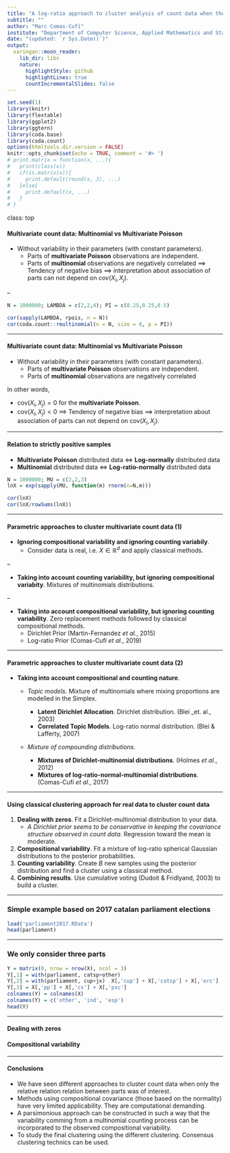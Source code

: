 ```yaml
---
title: "A log-ratio approach to cluster analysis of count data when the total is irrelevant"
subtitle: ""
author: "Marc Comas-Cufí"
institute: "Department of Computer Science, Applied Mathematics and Statistics"
date: "(updated: `r Sys.Date()`)"
output:
  xaringan::moon_reader:
    lib_dir: libs
    nature:
      highlightStyle: github
      highlightLines: true
      countIncrementalSlides: false
---
```


```r
set.seed(1)
library(knitr)
library(flextable)
library(ggplot2)
library(ggtern)
library(coda.base)
library(coda.count)
options(htmltools.dir.version = FALSE)
knitr::opts_chunk$set(echo = TRUE, comment = '#> ')
# print.matrix = function(x, ...){
#   print(class(x))
#   if(is.matrix(x)){
#     print.default(round(x, 3), ...)
#   }else{
#     print.default(x, ...)
#   }
# }
```

class: top

#### Multivariate count data: **Multinomial** vs **Multivariate Poisson**

* Without variability in their parameters (with constant parameters).
    * Parts of __multivariate Poisson__ observations are independent. 
    * Parts of __multinomial__ observations are negatively correlated $\implies$ Tendency of negative bias $\implies$ interpretation about association of parts can not depend on $cov(X_i,X_j)$.

--

```r
N = 1000000; LAMBDA = c(2,2,4); PI = c(0.25,0.25,0.5)

cor(sapply(LAMBDA, rpois, n = N))
cor(coda.count::rmultinomial(n = N, size = 8, p = PI))
```

---

#### Multivariate count data: **Multinomial** vs **Multivariate Poisson**

* Without variability in their parameters (with constant parameters).
    * Parts of __multivariate Poisson__ observations are independent. 
    * Parts of __multinomial__ observations are negatively correlated


In other words,

* $\text{cov}(X_i,X_j) = 0$ for the __multivariate Poisson__.
* $\text{cov}(X_i,X_j) < 0$ $\implies$ Tendency of negative bias $\implies$ interpretation about association of parts can not depend on $\text{cov}(X_i,X_j)$.

---

#### Relation to strictly positive samples

* __Multivariate Poisson__ distributed data $\iff$ __Log-normally__  distributed data
* __Multinomial__ distributed data $\iff$ __Log-ratio-normally__  distributed data

```r
N = 1000000; MU = c(2,2,3)
lnX = exp(sapply(MU, function(m) rnorm(n=N,m)))

cor(lnX)
cor(lnX/rowSums(lnX))
```

---


#### Parametric approaches to cluster multivariate count data (1)

* __Ignoring compositional variability and ignoring counting variabily__. 
    * Consider data is real, i.e. $X \in \mathbb{R}^d$ and apply classical methods.

--

* __Taking into account counting variability, but ignoring compositional variabity__. Mixtures of multinomials distributions.

--

* __Taking into account compositional variability, but ignoring counting variability__. Zero replacement methods followed by classical compositional methods.
    * Dirichlet Prior (Martin-Fernandez _et al._, 2015)
    * Log-ratio Prior (Comas-Cufí _et al._, 2019)
<!--    * We have $a=b$ when $a = (1,1,2)$, $b=(1000,1000,2000)$. $a$ and $b$ at the same distance than $p=(\frac{1}{3},\frac{1}{3},\frac{1}{3})$. -->

---

#### Parametric approaches to cluster multivariate count data (2)

* __Taking into account compositional and counting nature__.

    * _Topic models_. Mixture of multinomials where mixing proportions are modelled in the Simplex.
    
        * __Latent Dirichlet Allocation__.  Dirichlet distribution. (Blei _et. al., 2003)
        * __Correlated Topic Models__.  Log-ratio normal distribution. (Blei & Lafferty, 2007)
        
    * _Mixture of compounding distributions_.
    
        * __Mixtures of Dirichlet-multinomial distributions__. (Holmes _et al._, 2012)
        * __Mixtures of log-ratio-normal-multinomial distributions__. (Comas-Cufí _et al._, 2017)

---

#### Using classical clustering approach for real data to cluster count data

1. __Dealing with zeros__. Fit a Dirichlet-multinomial distribution to your data.
    * _A Dirichlet prior seems to be conservative in keeping the covariance structure observed in count data_.  Regression toward the mean is moderate.
1. __Compositional variability__. Fit a mixture of log-ratio spherical Gaussian distributions to the posterior probabilities.
1. __Counting variability__. Create $B$ new samples using the posterior distribution and find a cluster using a classical method.
1. __Combining results__. Use cumulative voting (Dudoit & Fridlyand, 2003) to build a cluster.

---

### Simple example based on 2017 catalan parliament elections

```r
load('parliament2017.RData')
head(parliament)
```


---

### We only consider three parts

```r
Y = matrix(0, nrow = nrow(X), ncol = 3)
Y[,1] = with(parliament, catsp+other)
Y[,2] = with(parliament, cup+jx)  X[,'cup'] + X[,'catsp'] + X[,'erc']
Y[,3] = X[,'pp'] + X[,'cs'] + X[,'psc']
colnames(Y) = colnames(X)
colnames(Y) = c('other', 'ind', 'esp')
head(Y)
```


---

#### Dealing with zeros



#### Compositional variability

---

#### Conclusions

* We have seen different approaches to cluster count data when only the relative relation relation between parts was of interest.
* Methods using compositional covariance (those based on the normality) have very limited applicability. They are computational demanding.
* A parsimonious approach can be constructed in such a way that the variability comming from a multinomial counting process can be incorporated to the observed compositional variability.
* To study the final clustering using the different clustering. Consensus clustering technics can be used.
